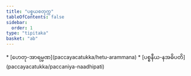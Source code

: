 ```yaml
---
title: "ပစ္စယစတုက္က"
tableOfContents: false
sidebar:
  order: 1
type: "tipitaka"
basket: "ab"
---
```



<DynamicBreadcrumb />



<TableOfContents>
* [ဟေတု-အာရမ္မဏ](paccayacatukka/hetu-arammana)
* [ပစ္စနီယ-နအဓိပတိ](paccayacatukka/paccaniya-naadhipati)
</TableOfContents>